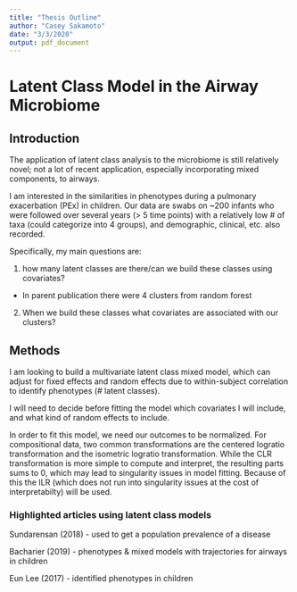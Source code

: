 ---
title: "Thesis Outline"
author: "Casey Sakamoto"
date: "3/3/2020"
output: pdf_document
---
# Latent Class Model in the Airway Microbiome

## Introduction

The application of latent class analysis to the microbiome is still relatively novel; not a lot of recent application, especially incorporating mixed components, to airways. 

I am interested in the similarities in phenotypes during a pulmonary exacerbation (PEx) in children. Our data are swabs on ~200 infants who were followed over several years (> 5 time points) with a relatively low # of taxa (could categorize into 4 groups), and demographic, clinical, etc. also recorded.

Specifically, my main questions are:

(1) how many latent classes are there/can we build these classes using covariates?

- In parent publication there were 4 clusters from random forest

(2) When we build these classes what covariates are associated with our clusters?

## Methods 

I am looking to build a multivariate latent class mixed model, which can adjust for fixed effects and random effects due to within-subject correlation to identify phenotypes (# latent classes).

I will need to decide before fitting the model which covariates I will include, and what kind of random effects to include.

In order to fit this model, we need our outcomes to be normalized. For compositional data, two common transformations are the centered logratio transformation and the isometric logratio transformation. While the CLR transformation is more simple to compute and interpret, the resulting parts sums to 0, which may lead to singularity issues in model fitting. Because of this the ILR (which does not run into singularity issues at the cost of interpretabilty) will be used. 



### Highlighted articles using latent class models

Sundarensan (2018) - used to get a population prevalence of a disease

Bacharier (2019) - phenotypes & mixed models with trajectories for airways in children

Eun Lee (2017) - identified phenotypes in children

